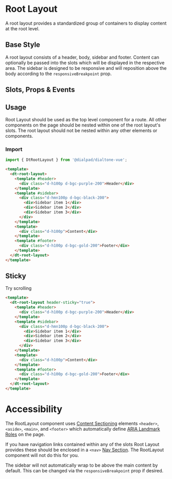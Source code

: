 

<Meta of={RootLayoutStories}/>

# Root Layout

<Subtitle>
  A root layout provides a standardized group of containers to display content at the root level.
</Subtitle>

## Base Style

A root layout consists of a header, body, sidebar and footer. Content can optionally be passed into the slots which
will be displayed in the respective area. The sidebar is designed to be responsive and will reposition above the
body according to the `responsiveBreakpoint` prop.

<Canvas>
  <Story of={LayoutStories.Default} />
</Canvas>

## Slots, Props & Events

<Controls />

## Usage

Root Layout should be used as the top level component for a route. All other components on the page should be nested
within one of the root layout's slots. The root layout should not be nested within any other elements or components.

### Import

```jsx
import { DtRootLayout } from '@dialpad/dialtone-vue';
```

```html
<template>
  <dt-root-layout>
    <template #header>
      <div class="d-h100p d-bgc-purple-200">Header</div>
    </template>
    <template #sidebar>
      <div class="d-hmn100p d-bgc-black-200">
        <div>Sidebar item 1</div>
        <div>Sidebar item 2</div>
        <div>Sidebar item 3</div>
      </div>
    </template>
    <template>
      <div class="d-h100p">Content</div>
    </template>
    <template #footer>
      <div class="d-h100p d-bgc-gold-200">Footer</div>
    </template>
  </dt-root-layout>
</template>
```

## Sticky

Try scrolling
<Canvas>
  <Story of={LayoutStories.StickyHeader} />
</Canvas>

```html
<template>
  <dt-root-layout header-sticky="true">
    <template #header>
      <div class="d-h100p d-bgc-purple-200">Header</div>
    </template>
    <template #sidebar>
      <div class="d-hmn100p d-bgc-black-200">
        <div>Sidebar item 1</div>
        <div>Sidebar item 2</div>
        <div>Sidebar item 3</div>
      </div>
    </template>
    <template>
      <div class="d-h100p">Content</div>
    </template>
    <template #footer>
      <div class="d-h100p d-bgc-gold-200">Footer</div>
    </template>
  </dt-root-layout>
</template>
```

# Accessibility

The RootLayout component uses
[Content Sectioning](https://developer.mozilla.org/en-US/docs/Web/HTML/Element#content_sectioning)
elements `<header>`, `<aside>`, `<main>`, and `<footer>` which automatically define
[ARIA Landmark Roles](https://developer.mozilla.org/en-US/docs/Web/Accessibility/ARIA/Roles#landmark_roles)
on the page.

If you have navigation links contained within any of the slots Root Layout provides these should be enclosed in a `<nav>`
[Nav Section](https://developer.mozilla.org/en-US/docs/Web/HTML/Element/nav).
The RootLayout component will not do this for you.

The sidebar will not automatically wrap to be above the main content by default.
This can be changed via the `responsiveBreakpoint` prop if desired.
